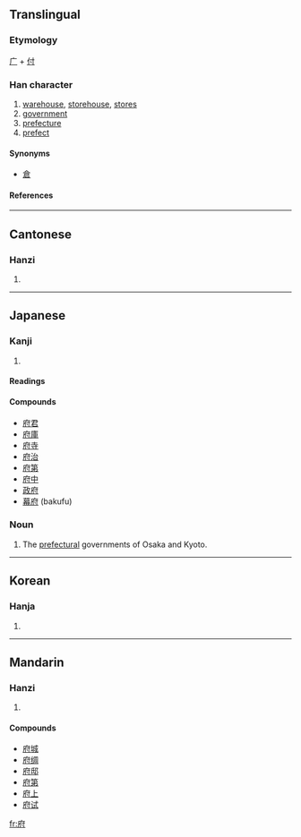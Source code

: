 ==Translingual==
===Etymology===
[[广]] + [[付]]
===Han character===
{{Han char|rn=53|rad=广|as=05|sn=8|four=0024<sub>0</sub>|canj=戈人木戈 (IODI)|ids=⿸[[广]][[付]]}}
# [[warehouse]], [[storehouse]], [[store]]s
# [[government]]
# [[prefecture]]
# [[prefect]]


====Synonyms====
* [[倉]]
====References====
{{Han ref|kx=0345.020|dkj=09283|dj=0654.150|hdz=20877.150|uh=5E9C|ud=24220|bh=A9B2|bd=43442}}
----

==Cantonese==
===Hanzi===
{{yue-hanzi|jyut=|y=fu2}}
# {{defn|Cantonese}}
----
==Japanese==
===Kanji===
{{ja-kanji|grade=4|rs=广05}}
# {{defn|Japanese}} 
====Readings====
{{ja-readings|on=[[ふ]] (fu)|kun=[[やくしょ]] (yakusho), [[みやこ]] (miyako), [[くら]] (kura)}}

====Compounds====
*[[府君]]
*[[府庫]]
*[[府寺]]
*[[府治]]
*[[府第]]
*[[府中]]
*[[政府]]
*[[幕府]] (bakufu)

===Noun===
{{ja-noun|k|hira=ふ|rom=fu}}
#The [[prefecture|prefectural]] governments of Osaka and Kyoto.

----

==Korean==
===Hanja===
{{ko-hanja|hangeul=[[부]]|rv=bu|mr=pu}}
# {{defn|Korean}}
----
==Mandarin==
===Hanzi===
{{cmn-hanzi|pin=[[duó]] (duo2), [[fǔ]] (fu3)|wg=to<sup>2</sup>, fu<sup>3</sup>}}
# {{defn|Mandarin}}

====Compounds====
*[[府城]]
*[[府绸]]
*[[府邸]]
*[[府第]]
*[[府上]]
*[[府试]]

[[fr:府]]